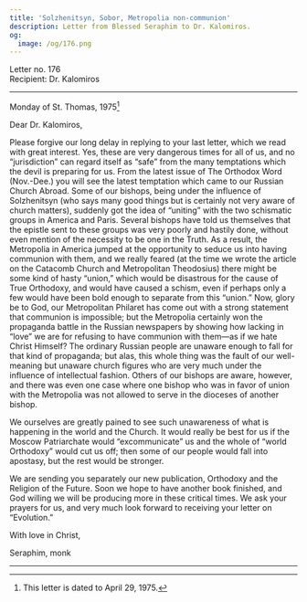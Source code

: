 ```yaml
---
title: 'Solzhenitsyn, Sobor, Metropolia non-communion'
description: Letter from Blessed Seraphim to Dr. Kalomiros.
og:
  image: /og/176.png
---
```


<div style={{textAlign:'right', fontFamily:'monospace'}}>Letter no. 176</div>
<div style={{textAlign:'left', fontFamily:'monospace'}}>Recipient: Dr. Kalomiros</div>

---

Monday of St. Thomas, 1975[^1]

Dear Dr. Kalomiros,

Please forgive our long delay in replying to your last letter, which we read with great interest. Yes, these are very dangerous times for all of us, and no “jurisdiction” can regard itself as “safe” from the many temptations which the devil is preparing for us. From the latest issue of The Orthodox Word (Nov.-Dee.) you will see the latest temptation which came to our Russian Church Abroad. Some of our bishops, being under the influence of Solzhenitsyn (who says many good things but is certainly not very aware of church matters), suddenly got the idea of “uniting” with the two schismatic groups in America and Paris. Several bishops have told us themselves that the epistle sent to these groups was very poorly and hastily done, without even mention of the necessity to be one in the Truth. As a result, the Metropolia in America jumped at the opportunity to seduce us into having communion with them, and we really feared (at the time we wrote the article on the Catacomb Church and Metropolitan Theodosius) there might be some kind of hasty “union,” which would be disastrous for the cause of True Orthodoxy, and would have caused a schism, even if perhaps only a few would have been bold enough to separate from this “union.” Now, glory be to God, our Metropolitan Philaret has come out with a strong statement that communion is impossible; but the Metropolia certainly won the propaganda battle in the Russian newspapers by showing how lacking in “love” we are for refusing to have communion with them—as if we hate Christ Himself? The ordinary Russian people are unaware enough to fall for that kind of propaganda; but alas, this whole thing was the fault of our well-meaning but unaware church figures who are very much under the influence of intellectual fashion. Others of our bishops are aware, however, and there was even one case where one bishop who was in favor of union with the Metropolia was not allowed to serve in the dioceses of another bishop.

We ourselves are greatly pained to see such unawareness of what is happening in the world and the Church. It would really be best for us if the Moscow Patriarchate would “excommunicate” us and the whole of “world Orthodoxy” would cut us off; then some of our people would fall into apostasy, but the rest would be stronger.

We are sending you separately our new publication, Orthodoxy and the Religion of the Future. Soon we hope to have another book finished, and God willing we will be producing more in these critical times. We ask your prayers for us, and very much look forward to receiving your letter on “Evolution.”

With love in Christ,

Seraphim, monk

---

[^1]: This letter is dated to April 29, 1975.